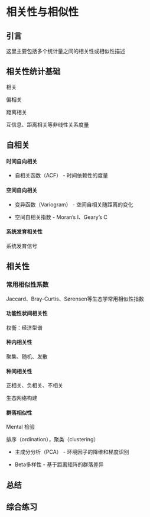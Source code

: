 # 相关性与相似性

## 引言

这里主要包括多个统计量之间的相关性或相似性描述

## 相关性统计基础

相关

偏相关

距离相关

互信息、距离相关等非线性关系度量


## 自相关

#### 时间自向相关

- 自相关函数（ACF） - 时间依赖性的度量
  
#### 空间自向相关

- 变异函数（Variogram） - 空间自相关随距离的变化

- 空间自相关指数 - Moran's I、Geary's C

#### 系统发育相关性

系统发育信号


## 相关性

### 常用相似性系数

Jaccard、Bray-Curtis、Sørensen等生态学常用相似性指数

#### 功能性状间相关性

权衡：经济型谱

#### 种内相关性

聚集、随机、发散

#### 种间相关性 

正相关、负相关、不相关

生态网络构建

#### 群落相似性

Mental 检验 

排序（ordination），聚类（clustering）

- 主成分分析（PCA） - 环境因子的降维和梯度识别

- Beta多样性 - 基于距离矩阵的群落差异





## 总结

## 综合练习
